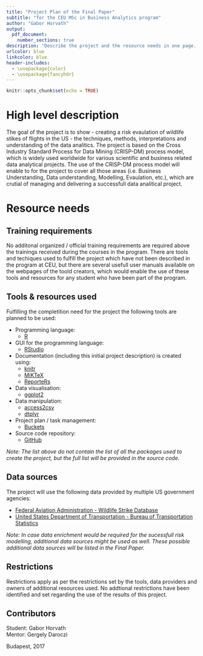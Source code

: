 ```yaml
---
title: "Project Plan of the Final Paper"
subtitle: "for the CEU MSc in Business Analytics program"
author: "Gabor Horvath"
output: 
  pdf_document:
    number_sections: true
description: "Describe the project and the resource needs in one page. Any special need in training, tools or any restrictions (e.g., non-disclosure agreement) should be specified here. Signed by student, host and mentor."
urlcolor: blue
linkcolor: blue
header-includes:
  - \usepackage{color}
  - \usepackage{fancyhdr}
---
```

\pagenumbering{gobble}
\newpage
\pagenumbering{arabic}
\pagestyle{fancy}
\fancyhf{}
\fancyhead[C]{\thetitle}
\fancyfoot[C]{\thepage}
\renewcommand{\footrulewidth}{0.4pt}
```r
knitr::opts_chunk$set(echo = TRUE)
```

# High level description

The goal of the project is to show - creating a risk evaulation of wildlife stikes of flights in the US - the techniques, methods, interpretations and understanding of the data analitics. The project is based on the Cross Industry Standard Process for Data Mining (CRISP-DM) process model, which is widely used worldwide for various scientific and business related data analytical projects. The use of the CRISP-DM process model will enable to for the project to cover all those areas (i.e. Business Understanding, Data understanding, Modelling, Evaulation, etc.), which are crutial of managing and delivering a successfull data analitical project.

# Resource needs

## Training requirements

No additonal organized / official training requirements are required above the trainings received during the courses in the program. There are tools and techiques used to fulfill the project which have not been described in the program at CEU, but there are several usefull user manuals available on the webpages of the toold creators, which would enable the use of these tools and resources for any student who have been part of the program.

## Tools & resources used

Fulfilling the completition need for the project the following tools are planned to be used:

* Programming language:
    + [R](https://www.r-project.org/)
* GUI for the programming language:
    + [RStudio](https://www.rstudio.com/)
* Documentation (including this initial project description) is created using:
    + [knitr](https://yihui.name/knitr/)
    + [MiKTeX](https://miktex.org/)
    + [ReporteRs](https://cran.r-project.org/web/packages/ReporteRs/index.html)
* Data visualisation:
    + [ggplot2](http://ggplot2.org/)
* Data manipulation:
    + [access2csv](https://github.com/AccelerationNet/access2csv)
    + [dtplyr](https://cran.r-project.org/web/packages/dtplyr/index.html)
* Project plan / task management:
    + [Buckets](https://www.buckets.co/)
* Source code repository:
    + [GitHub](https://github.com/)

*Note: The list above do not contain the list of all the packages used to create the project, but the full list will be provided in the source code.*

## Data sources

The project will use the following data provided by multiple US government agencies:

* [Federal Aviation Administration - Wildlife Strike Database](http://wildlife.faa.gov/)
* [United States Department of Transportation - Bureau of Transportation Statistics](https://www.bts.gov/)

*Note: In case data enrichment would be required for the sucessfull risk modelling, additional data sources might be used as well. These possible additional data sources will be listed in the Final Paper.*

## Restrictions

Restrictions apply as per the restrictions set by the tools, data providers and owners of additional resources used. No addtional restrictions have been identified and set regarding the use of the results of this project.

## Contributors

Student: Gabor Horvath  
Mentor: Gergely Daroczi
  
  
  
Budapest, 2017